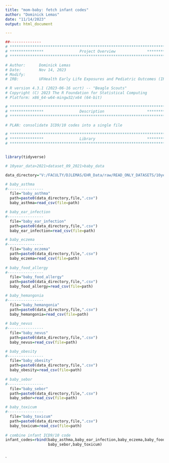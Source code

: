 ```yaml
---
title: "mom-baby: fetch infant codes"
author: "Dominick Lemas"
date: "11/14/2023"
output: html_document

---
```


```r
##-------------- 
# **************************************************************************** #
# ***************                Project Overview              *************** #
# **************************************************************************** #

# Author:      Dominick Lemas
# Date:        Nov 14, 2023 
# Modify:      
# IRB:         UFHealth Early Life Exposures and Pediatric Outcomes (IRB201601899) 

# R version 4.3.1 (2023-06-16 ucrt) -- "Beagle Scouts"
# Copyright (C) 2023 The R Foundation for Statistical Computing
# Platform: x86_64-w64-mingw32/x64 (64-bit)

# **************************************************************************** #
# ***************                Description                   *************** #
# **************************************************************************** #

# PLAN: consolidate ICD9/10 codes into a single file

```


```r

# **************************************************************************** #
# ***************                Library                       *************** #
# **************************************************************************** #


library(tidyverse)


```

```r

# 10year_data>2021>dataset_09_2021>baby_data

data_directory="V:/FACULTY/DJLEMAS/EHR_Data/raw/READ_ONLY_DATASETS/10year_data/2021/dataset_09_2021/baby_data/"

# baby_asthma
#----------------
  file="baby_asthma"
  path=paste0(data_directory,file,".csv")
  baby_asthma=read_csv(file=path)

# baby_ear_infection
#----------------
  file="baby_ear_infection"
  path=paste0(data_directory,file,".csv")
  baby_ear_infection=read_csv(file=path)

# baby_eczema
#----------------
  file="baby_eczema"
  path=paste0(data_directory,file,".csv")
  baby_eczema=read_csv(file=path)
  
# baby_food_allergy
#----------------
  file="baby_food_allergy"
  path=paste0(data_directory,file,".csv")
  baby_food_allergy=read_csv(file=path)

# baby_hemangonia
#----------------
  file="baby_hemangonia"
  path=paste0(data_directory,file,".csv")
  baby_hemangonia=read_csv(file=path)
  
# baby_nevus
#----------------
  file="baby_nevus"
  path=paste0(data_directory,file,".csv")
  baby_nevus=read_csv(file=path)

# baby_obesity
#----------------
  file="baby_obesity"
  path=paste0(data_directory,file,".csv")
  baby_obesity=read_csv(file=path)  
  
# baby_sebor
#----------------
  file="baby_sebor"
  path=paste0(data_directory,file,".csv")
  baby_sebor=read_csv(file=path)  

# baby_toxicum
#----------------
  file="baby_toxicum"
  path=paste0(data_directory,file,".csv")
  baby_toxicum=read_csv(file=path)  
  
# combine infant ICD9/10 code
infant_codes=rbind(baby_asthma,baby_ear_infection,baby_eczema,baby_food_allergy,baby_hemangonia,baby_nevus,baby_obesity,
                   baby_sebor,baby_toxicum)
  
```

`

